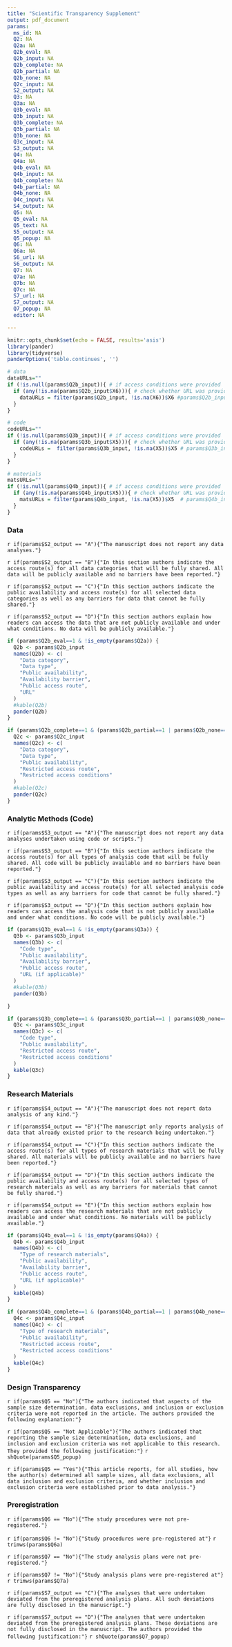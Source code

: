 ```yaml
---
title: "Scientific Transparency Supplement"
output: pdf_document
params:
  ms_id: NA
  Q2: NA
  Q2a: NA
  Q2b_eval: NA
  Q2b_input: NA
  Q2b_complete: NA
  Q2b_partial: NA
  Q2b_none: NA
  Q2c_input: NA
  S2_output: NA
  Q3: NA
  Q3a: NA
  Q3b_eval: NA
  Q3b_input: NA
  Q3b_complete: NA
  Q3b_partial: NA
  Q3b_none: NA
  Q3c_input: NA
  S3_output: NA
  Q4: NA
  Q4a: NA
  Q4b_eval: NA
  Q4b_input: NA
  Q4b_complete: NA
  Q4b_partial: NA
  Q4b_none: NA
  Q4c_input: NA
  S4_output: NA
  Q5: NA
  Q5_eval: NA
  Q5_text: NA
  S5_output: NA
  Q5_popup: NA
  Q6: NA
  Q6a: NA
  S6_url: NA
  S6_output: NA
  Q7: NA
  Q7a: NA
  Q7b: NA
  Q7c: NA
  S7_url: NA
  S7_output: NA
  Q7_popup: NA
  editor: NA

---
```

  
```r
knitr::opts_chunk$set(echo = FALSE, results='asis')
library(pander)
library(tidyverse)
panderOptions('table.continues', '')

```


```r
# data
dataURLs=""
if (!is.null(params$Q2b_input)){ # if access conditions were provided
  if (any(!is.na(params$Q2b_input$X6))){ # check whether URL was provided
    dataURLs = filter(params$Q2b_input, !is.na(X6))$X6 #params$Q2b_input$X6
  }
}

# code
codeURLs=""
if (!is.null(params$Q3b_input)){ # if access conditions were provided
  if (any(!is.na(params$Q3b_input$X5))){ # check whether URL was provided
    codeURLs =  filter(params$Q3b_input, !is.na(X5))$X5 # params$Q3b_input$X5
  }
}

# materials
matsURLs=""
if (!is.null(params$Q4b_input)){ # if access conditions were provided
  if (any(!is.na(params$Q4b_input$X5))){ # check whether URL was provided
    matsURLs = filter(params$Q4b_input, !is.na(X5))$X5  # params$Q4b_input$X5
  }
}

```

### Data
`r if(params$S2_output == "A"){"The manuscript does not report any data analyses."}`

`r if(params$S2_output == "B"){"In this section authors indicate the access route(s) for all data categories that will be fully shared. All data will be publicly available and no barriers have been reported."}`

`r if(params$S2_output == "C"){"In this section authors indicate the public availability and access route(s) for all selected data categories as well as any barriers for data that cannot be fully shared."}`

`r if(params$S2_output == "D"){"In this section authors explain how readers can access the data that are not publicly available and under what conditions. No data will be publicly available."}`


```r
if (params$Q2b_eval==1 & !is_empty(params$Q2a)) {
  Q2b <- params$Q2b_input
  names(Q2b) <- c(
    "Data category",
    "Data type",
    "Public availability",
    "Availability barrier",
    "Public access route",
    "URL"
  )
  #kable(Q2b)
  pander(Q2b)
}
```



```r
if (params$Q2b_complete==1 & (params$Q2b_partial==1 | params$Q2b_none==1)) {
  Q2c <- params$Q2c_input
  names(Q2c) <- c(
    "Data category",
    "Data type",
    "Public availability",
    "Restricted access route",
    "Restricted access conditions"
  )
  #kable(Q2c)
  pander(Q2c)
}
```


### Analytic Methods (Code)

`r if(params$S3_output == "A"){"The manuscript does not report any data analyses undertaken using code or scripts."}`

`r if(params$S3_output == "B"){"In this section authors indicate the access route(s) for all types of analysis code that will be fully shared. All code will be publicly available and no barriers have been reported."}`

`r if(params$S3_output == "C"){"In this section authors indicate the public availability and access route(s) for all selected analysis code types as well as any barriers for code that cannot be fully shared."}`

`r if(params$S3_output == "D"){"In this section authors explain how readers can access the analysis code that is not publicly available and under what conditions. No code will be publicly available."}`


```r
if (params$Q3b_eval==1 & !is_empty(params$Q3a)) {
  Q3b <- params$Q3b_input
  names(Q3b) <- c(
    "Code type",
    "Public availability",
    "Availability barrier",
    "Public access route",
    "URL (if applicable)"
  )
  #kable(Q3b)
  pander(Q3b)

}
```


```r
if (params$Q3b_complete==1 & (params$Q3b_partial==1 | params$Q3b_none==1)) {
  Q3c <- params$Q3c_input
  names(Q3c) <- c(
    "Code type",
    "Public availability",
    "Restricted access route",
    "Restricted access conditions"
  )
  kable(Q3c)
}
```

### Research Materials

`r if(params$S4_output == "A"){"The manuscript does not report data analysis of any kind."}`

`r if(params$S4_output == "B"){"The manuscript only reports analysis of data that already existed prior to the research being undertaken."}`

`r if(params$S4_output == "C"){"In this section authors indicate the access route(s) for all types of research materials that will be fully shared. All materials will be publicly available and no barriers have been reported."}`

`r if(params$S4_output == "D"){"In this section authors indicate the public availability and access route(s) for all selected types of research materials as well as any barriers for materials that cannot be fully shared."}`

`r if(params$S4_output == "E"){"In this section authors explain how readers can access the research materials that are not publicly available and under what conditions. No materials will be publicly available."}`


```r
if (params$Q4b_eval==1 & !is_empty(params$Q4a)) {
  Q4b <- params$Q4b_input
  names(Q4b) <- c(
    "Type of research materials",
    "Public availability",
    "Availability barrier",
    "Public access route",
    "URL (if applicable)"
  )
  kable(Q4b)
}
```


```r
if (params$Q4b_complete==1 & (params$Q4b_partial==1 | params$Q4b_none==1)) {
  Q4c <- params$Q4c_input
  names(Q4c) <- c(
    "Type of research materials",
    "Public availability",
    "Restricted access route",
    "Restricted access conditions"
  )
  kable(Q4c)
}
```


### Design Transparency
`r if(params$Q5 == "No"){"The authors indicated that aspects of the sample size determination, data exclusions, and inclusion or exclusion criteria were not reported in the article. The authors provided the following explanation:"}`

`r if(params$Q5 == "Not Applicable"){"The authors indicated that reporting the sample size determination, data exclusions, and inclusion and exclusion criteria was not applicable to this research. They provided the following justification:"}` `r shQuote(params$Q5_popup)`

`r if(params$Q5 == "Yes"){"This article reports, for all studies, how the author(s) determined all sample sizes, all data exclusions, all data inclusion and exclusion criteria, and whether inclusion and exclusion criteria were established prior to data analysis."}`

### Preregistration

`r if(params$Q6 == "No"){"The study procedures were not pre-registered."}`

`r if(params$Q6 != "No"){"Study procedures were pre-registered at"}` `r trimws(params$Q6a)`

`r if(params$Q7 == "No"){"The study analysis plans were not pre-registered."}`

`r if(params$Q7 != "No"){"Study analysis plans were pre-registered at"}` `r trimws(params$Q7a)`

`r if(params$S7_output == "C"){"The analyses that were undertaken deviated from the preregistered analysis plans. All such deviations are fully disclosed in the manuscript."}`

`r if(params$S7_output == "D"){"The analyses that were undertaken deviated from the preregistered analysis plans. These deviations are not fully disclosed in the manuscript. The authors provided the following justification:"}` `r shQuote(params$Q7_popup)`

